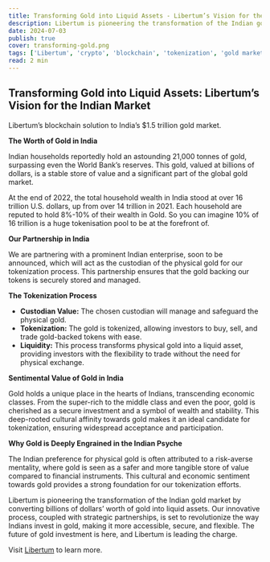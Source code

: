 ```yaml
---
title: Transforming Gold into Liquid Assets - Libertum’s Vision for the Indian Market
description: Libertum is pioneering the transformation of the Indian gold market by tokenizing billions of dollars’ worth of gold into liquid assets.
date: 2024-07-03
publish: true
cover: transforming-gold.png
tags: ['Libertum', 'crypto', 'blockchain', 'tokenization', 'gold market', 'India']
read: 2 min
---
```


## Transforming Gold into Liquid Assets: Libertum’s Vision for the Indian Market

Libertum’s blockchain solution to India’s $1.5 trillion gold market.

**The Worth of Gold in India**

Indian households reportedly hold an astounding 21,000 tonnes of gold, surpassing even the World Bank’s reserves. This gold, valued at billions of dollars, is a stable store of value and a significant part of the global gold market.

At the end of 2022, the total household wealth in India stood at over 16 trillion U.S. dollars, up from over 14 trillion in 2021. Each household are reputed to hold 8%-10% of their wealth in Gold. So you can imagine 10% of 16 trillion is a huge tokenisation pool to be at the forefront of.

**Our Partnership in India**

We are partnering with a prominent Indian enterprise, soon to be announced, which will act as the custodian of the physical gold for our tokenization process. This partnership ensures that the gold backing our tokens is securely stored and managed.

**The Tokenization Process**

- **Custodian Value:** The chosen custodian will manage and safeguard the physical gold.
- **Tokenization:** The gold is tokenized, allowing investors to buy, sell, and trade gold-backed tokens with ease.
- **Liquidity:** This process transforms physical gold into a liquid asset, providing investors with the flexibility to trade without the need for physical exchange.

**Sentimental Value of Gold in India**

Gold holds a unique place in the hearts of Indians, transcending economic classes. From the super-rich to the middle class and even the poor, gold is cherished as a secure investment and a symbol of wealth and stability. This deep-rooted cultural affinity towards gold makes it an ideal candidate for tokenization, ensuring widespread acceptance and participation.

**Why Gold is Deeply Engrained in the Indian Psyche**

The Indian preference for physical gold is often attributed to a risk-averse mentality, where gold is seen as a safer and more tangible store of value compared to financial instruments. This cultural and economic sentiment towards gold provides a strong foundation for our tokenization efforts.

Libertum is pioneering the transformation of the Indian gold market by converting billions of dollars’ worth of gold into liquid assets. Our innovative process, coupled with strategic partnerships, is set to revolutionize the way Indians invest in gold, making it more accessible, secure, and flexible. The future of gold investment is here, and Libertum is leading the charge.

Visit [Libertum](https://www.libertum.io/) to learn more.
